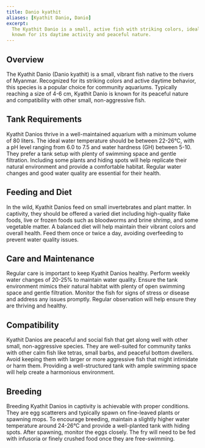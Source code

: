 ```yaml
---
title: Danio kyathit
aliases: [Kyathit Danio, Danio]
excerpt:
  The Kyathit Danio is a small, active fish with striking colors, ideal for community tanks. Native to Myanmar, it is
  known for its daytime activity and peaceful nature.
---
```


## Overview

The Kyathit Danio (Danio kyathit) is a small, vibrant fish native to the rivers of Myanmar. Recognized for its striking
colors and active daytime behavior, this species is a popular choice for community aquariums. Typically reaching a size
of 4-6 cm, Kyathit Danio is known for its peaceful nature and compatibility with other small, non-aggressive fish.

## Tank Requirements

Kyathit Danios thrive in a well-maintained aquarium with a minimum volume of 80 liters. The ideal water temperature
should be between 22-26°C, with a pH level ranging from 6.0 to 7.5 and water hardness (GH) between 5-10. They prefer a
tank setup with plenty of swimming space and gentle filtration. Including some plants and hiding spots will help
replicate their natural environment and provide a comfortable habitat. Regular water changes and good water quality are
essential for their health.

## Feeding and Diet

In the wild, Kyathit Danios feed on small invertebrates and plant matter. In captivity, they should be offered a varied
diet including high-quality flake foods, live or frozen foods such as bloodworms and brine shrimp, and some vegetable
matter. A balanced diet will help maintain their vibrant colors and overall health. Feed them once or twice a day,
avoiding overfeeding to prevent water quality issues.

## Care and Maintenance

Regular care is important to keep Kyathit Danios healthy. Perform weekly water changes of 20-25% to maintain water
quality. Ensure the tank environment mimics their natural habitat with plenty of open swimming space and gentle
filtration. Monitor the fish for signs of stress or disease and address any issues promptly. Regular observation will
help ensure they are thriving and healthy.

## Compatibility

Kyathit Danios are peaceful and social fish that get along well with other small, non-aggressive species. They are
well-suited for community tanks with other calm fish like tetras, small barbs, and peaceful bottom dwellers. Avoid
keeping them with larger or more aggressive fish that might intimidate or harm them. Providing a well-structured tank
with ample swimming space will help create a harmonious environment.

## Breeding

Breeding Kyathit Danios in captivity is achievable with proper conditions. They are egg scatterers and typically spawn
on fine-leaved plants or spawning mops. To encourage breeding, maintain a slightly higher water temperature around
24-26°C and provide a well-planted tank with hiding spots. After spawning, monitor the eggs closely. The fry will need
to be fed with infusoria or finely crushed food once they are free-swimming.
